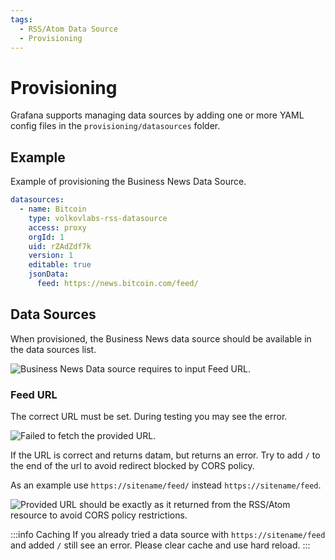 ```yaml
---
tags:
  - RSS/Atom Data Source
  - Provisioning
---
```



# Provisioning

Grafana supports managing data sources by adding one or more YAML config files in the `provisioning/datasources` folder.

## Example

Example of provisioning the Business News Data Source.

```yaml
datasources:
  - name: Bitcoin
    type: volkovlabs-rss-datasource
    access: proxy
    orgId: 1
    uid: rZAdZdf7k
    version: 1
    editable: true
    jsonData:
      feed: https://news.bitcoin.com/feed/
```

## Data Sources

When provisioned, the Business News data source should be available in the data sources list.

<Image
  title="Business News Data source requires to input Feed URL."
  src="/img/plugins/volkovlabs-rss-datasource/datasource.png"
/>

### Feed URL

The correct URL must be set. During testing you may see the error.

<Image
  title="Failed to fetch the provided URL."
  src="/img/plugins/volkovlabs-rss-datasource/error.png"
/>

If the URL is correct and returns datam, but returns an error. Try to add `/` to the end of the url to avoid redirect blocked by CORS policy.

As an example use `https://sitename/feed/` instead `https://sitename/feed`.

<Image
  title="Provided URL should be exactly as it returned from the RSS/Atom resource to avoid CORS policy restrictions."
  src="/img/plugins/volkovlabs-rss-datasource/correct-url.png"
/>

:::info Caching
If you already tried a data source with `https://sitename/feed` and added `/` still see an error. Please clear cache and use hard reload.
:::

